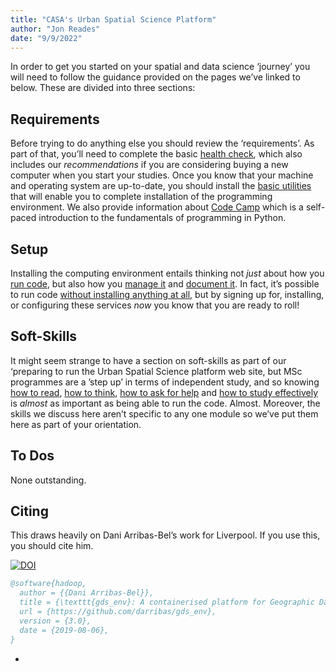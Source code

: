 ```yaml
---
title: "CASA's Urban Spatial Science Platform"
author: "Jon Reades"
date: "9/9/2022"
---
```


In order to get you started on your spatial and data science 'journey' you will need to follow the guidance provided on the pages we've linked to below. These are divided into three sections: 

## Requirements

Before trying to do anything else you should review the 'requirements'. As part of that, you'll need to complete the basic [health check](./req/health.qmd), which also includes our *recommendations* if you are considering buying a new computer when you start your studies. Once you know that your machine and operating system are up-to-date, you should install the [basic utilities](./req/base.qmd) that will enable you to complete installation of the programming environment. We also provide information about [Code Camp](./req/code_camp.qmd) which is a self-paced introduction to the fundamentals of programming in Python.

## Setup

Installing the computing environment entails thinking not *just* about how you [run code](./setup/env.qmd), but also how you [manage it](./setup/git.qmd) and [document it](./setup/markdown.qmd). In fact, it's possible to run code [without installing anything at all](./setup/no_install.qmd), but by signing up for, installing, or configuring these services *now* you know that you are ready to roll!

## Soft-Skills

It might seem strange to have a section on soft-skills as part of our 'preparing to run the Urban Spatial Science platform web site, but MSc programmes are a 'step up' in terms of independent study, and so knowing [how to read](./skills/reading.qmd), [how to think](./skills/thinking.qmd), [how to ask for help](./skills/help.qmd) and [how to study effectively](./skills/attention.qmd) is *almost* as important as being able to run the code. Almost. Moreover, the skills we discuss here aren't specific to any one module so we've put them here as part of your orientation.

## To Dos

None outstanding.

## Citing

This draws heavily on Dani Arribas-Bel's work for Liverpool. If you use this, you should cite him.

[![DOI](https://zenodo.org/badge/65582539.svg)](https://zenodo.org/badge/latestdoi/65582539)

```bibtex
@software{hadoop,
  author = {{Dani Arribas-Bel}},
  title = {\texttt{gds_env}: A containerised platform for Geographic Data Science},
  url = {https://github.com/darribas/gds_env},
  version = {3.0},
  date = {2019-08-06},
}
```

- 
